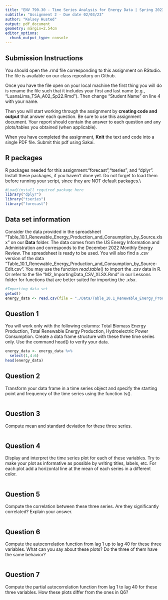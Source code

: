 ```yaml
---
title: "ENV 790.30 - Time Series Analysis for Energy Data | Spring 2023"
subtitle: "Assignment 2 - Due date 02/03/23"
author: "Kelsey Husted"
output: pdf_document
geometry: margin=2.54cm
editor_options: 
  chunk_output_type: console
---
```


## Submission Instructions

You should open the .rmd file corresponding to this assignment on RStudio. The file is available on our class repository on Github.   

Once you have the file open on your local machine the first thing you will do is rename the file such that it includes your first and last name (e.g., "LuanaLima_TSA_A02_Sp22.Rmd"). Then change "Student Name" on line 4 with your name. 

Then you will start working through the assignment by  **creating code and output** that answer each question. Be sure to use this assignment document. Your report should contain the answer to each question and any plots/tables you obtained (when applicable).

When you have completed the assignment, **Knit** the text and code into a single PDF file. Submit this pdf using Sakai. 

## R packages

R packages needed for this assignment:"forecast","tseries", and "dplyr". Install these packages, if you haven't done yet. Do not forget to load them before running your script, since they are NOT default packages.\\

```r
#Load/install required package here
library("dplyr")
library("tseries")
library("forecast")
```


## Data set information  

Consider the data provided in the spreadsheet "Table_10.1_Renewable_Energy_Production_and_Consumption_by_Source.xlsx" on our **Data** folder. The data comes from the US Energy Information and Administration and corresponds to the December 2022 Monthly Energy Review. The spreadsheet is ready to be used. You will also find a $.csv$ version of the data "Table_10.1_Renewable_Energy_Production_and_Consumption_by_Source-Edit.csv". You may use the function $read.table()$ to import the $.csv$ data in R. Or refer to the file "M2_ImportingData_CSV_XLSX.Rmd" in our Lessons folder for functions that are better suited for importing the $.xlsx$.

```r
#Importing data set
getwd()
energy_data <- read.csv(file = "./Data/Table_10.1_Renewable_Energy_Production_and_Consumption_by_Source-Edit.csv", header = TRUE, dec = ".")

```


## Question 1
You will work only with the following columns: Total Biomass Energy Production, Total Renewable Energy Production, Hydroelectric Power Consumption. Create a data frame structure with these three time series only. Use the command head() to verify your data.

```r
energy_data <- energy_data %>%
  select(1,4:6)
head(energy_data)
```


## Question 2
Transform your data frame in a time series object and specify the starting point and frequency of the time series using the function ts().

```r

```


## Question 3
Compute mean and standard deviation for these three series.

```r

```


## Question 4
Display and interpret the time series plot for each of these variables. Try to make your plot as informative as possible by writing titles, labels, etc. For each plot add a horizontal line at the mean of each series in a different color.

```r

```


## Question 5
Compute the correlation between these three series. Are they significantly correlated? Explain your answer.

```r

```


## Question 6
Compute the autocorrelation function from lag 1 up to lag 40 for these three variables. What can you say about these plots? Do the three of them have the same behavior?

```r

```


## Question 7
Compute the partial autocorrelation function from lag 1 to lag 40 for these three variables. How these plots differ from the ones in Q6?

```r

```


